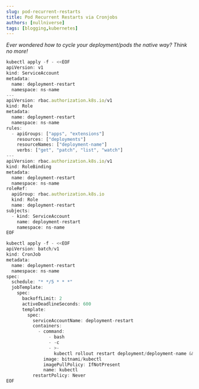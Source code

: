 ```yaml
---
slug: pod-recurrent-restarts
title: Pod Recurrent Restarts via Cronjobs
authors: [nullniverse]
tags: [blogging,kubernetes]
---
```


_Ever wondered how to cycle your deployment/pods the native way? Think no more!_

<!--truncate-->

```jsx title="Roles and account creation" showLineNumbers
kubectl apply -f - <<EOF
apiVersion: v1
kind: ServiceAccount
metadata:
  name: deployment-restart
  namespace: ns-name
---
apiVersion: rbac.authorization.k8s.io/v1
kind: Role
metadata:
  name: deployment-restart
  namespace: ns-name
rules:
  - apiGroups: ["apps", "extensions"]
    resources: ["deployments"]
    resourceNames: ["deployment-name"]
    verbs: ["get", "patch", "list", "watch"]
---
apiVersion: rbac.authorization.k8s.io/v1
kind: RoleBinding
metadata:
  name: deployment-restart
  namespace: ns-name
roleRef:
  apiGroup: rbac.authorization.k8s.io
  kind: Role
  name: deployment-restart
subjects:
  - kind: ServiceAccount
    name: deployment-restart
    namespace: ns-name
EOF
```

```jsx title="Cronjob creation" showLineNumbers
kubectl apply -f - <<EOF
apiVersion: batch/v1
kind: CronJob
metadata:
  name: deployment-restart
  namespace: ns-name
spec:
  schedule: "* */5 * * *"
  jobTemplate:
    spec:
      backoffLimit: 2
      activeDeadlineSeconds: 600
      template:
        spec:
          serviceAccountName: deployment-restart
          containers:
            - command:
                - bash
                - -c
                - >-
                  kubectl rollout restart deployment/deployment-name && kubectl rollout status deployment/deployment-name
              image: bitnami/kubectl
              imagePullPolicy: IfNotPresent
              name: kubectl
          restartPolicy: Never
EOF
```

